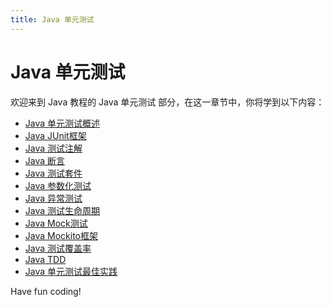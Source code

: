 ```yaml
---
title: Java 单元测试
---
```


# Java 单元测试

欢迎来到 Java 教程的 Java 单元测试 部分，在这一章节中，你将学到以下内容：

- [Java 单元测试概述](./0-java-unit-testing-overview.mdx)
- [Java JUnit框架](./1-java-junit-framework.mdx)
- [Java 测试注解](./2-java-test-annotation.mdx)
- [Java 断言](./3-java-assertion.mdx)
- [Java 测试套件](./4-java-test-suite.mdx)
- [Java 参数化测试](./5-java-parametric-testing.mdx)
- [Java 异常测试](./6-java-exception-testing.mdx)
- [Java 测试生命周期](./7-java-test-lifecycle.mdx)
- [Java Mock测试](./8-java-mock-test.mdx)
- [Java Mockito框架](./9-java-mockito-framework.mdx)
- [Java 测试覆盖率](./10-java-test-coverage.mdx)
- [Java TDD](./11-java-tdd.mdx)
- [Java 单元测试最佳实践](./12-java-unit-testing-best-practices.mdx)

Have fun coding!